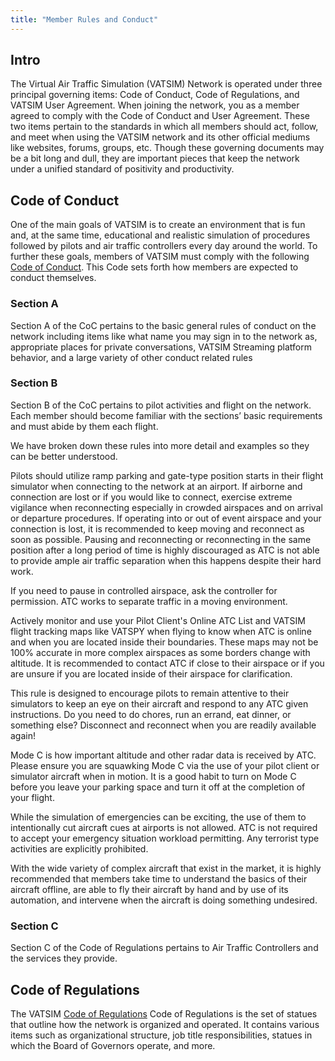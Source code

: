 ```yaml
---
title: "Member Rules and Conduct"
---
```



## Intro
The Virtual Air Traffic Simulation (VATSIM) Network is operated under three principal governing items: Code of Conduct, Code of Regulations, and VATSIM User Agreement. When joining the network, you as a member agreed to comply with the Code of Conduct and User Agreement. These two items pertain to the standards in which all members should act, follow, and meet when using the VATSIM network and its other official mediums like websites, forums, groups, etc. Though these governing documents may be a bit long and dull, they are important pieces that keep the network under a unified standard of positivity and productivity.

## Code of Conduct
One of the main goals of VATSIM is to create an environment that is fun and, at the same time, educational and realistic simulation of procedures followed by pilots and air traffic controllers every day around the world. To further these goals, members of VATSIM must comply with the following [Code of Conduct](/docs/policy/code-of-conduct). This Code sets forth how members are expected to conduct themselves.

### Section A
Section A of the CoC pertains to the basic general rules of conduct on the network including items like what name you may sign in to the network as, appropriate places for private conversations, VATSIM Streaming platform behavior, and a large variety of other conduct related rules

 
### Section B
Section B of the CoC pertains to pilot activities and flight on the network. Each member should become familiar with the sections’ basic requirements and must abide by them each flight. 

We have broken down these rules into more detail and examples so they can be better understood. 

<ReferenceQuote
  reference="Code of Conduct (B1)"
  referenceLink="/docs/policy/code-of-conduct/#b-pilots-conduct"
  quote=" A pilot shall not connect to the VATSIM Network on a runway or taxiway. If a pilot chooses to connect while airborne, a pilot shall ensure doing so does not cause disruption to other members."
/>

Pilots should utilize ramp parking and gate-type position starts in their flight simulator when connecting to the network at an airport.
If airborne and connection are lost or if you would like to connect, exercise extreme vigilance when reconnecting especially in crowded airspaces and on arrival or departure procedures.
If operating into or out of event airspace and your connection is lost, it is recommended to keep moving and reconnect as soon as possible. Pausing and reconnecting or reconnecting in the same position after a long period of time is highly discouraged as ATC is not able to provide ample air traffic separation when this happens despite their hard work. 

<ReferenceQuote
  reference="Code of Conduct (B2)"
  referenceLink="/docs/policy/code-of-conduct/#b-pilots-conduct"
  quote="A pilot shall not pause while connected to the VATSIM Network except when operating under air traffic control, with the express permission of the controller. If the controller revokes the permission for any reason, the pilot shall unpause immediately"
/>

If you need to pause in controlled airspace, ask the controller for permission. ATC works to separate traffic in a moving environment. 

<ReferenceQuote
  reference="Code of Conduct (B3(a))"
  referenceLink="/docs/policy/code-of-conduct/#b-pilots-conduct"
  quote="Pilots shall monitor their flights at all times. It is the responsibility of the pilot to check for and make timely contact with appropriate air traffic controllers. This includes making prompt contact when requested to do so."
/>

Actively monitor and use your Pilot Client's Online ATC List and VATSIM flight tracking maps like VATSPY when flying to know when ATC is online and when you are located inside their boundaries.
These maps may not be 100% accurate in more complex airspaces as some borders change with altitude. It is recommended to contact ATC if close to their airspace or if you are unsure if you are located inside of their airspace for clarification.

<ReferenceQuote
  reference="Code of Conduct (B3(b))"
  referenceLink="/docs/policy/code-of-conduct/#b-pilots-conduct"
  quote="If it becomes necessary to leave a pilot connection unattended, the member is encouraged to disconnect from the network. Notwithstanding anything in this Code to the contrary, no pilot connection is permitted to be unattended for a period of longer than 30 minutes."
/>

This rule is designed to encourage pilots to remain attentive to their simulators to keep an eye on their aircraft and respond to any ATC given instructions. Do you need to do chores, run an errand, eat dinner, or something else? Disconnect and reconnect when you are readily available again!

<ReferenceQuote
  reference="Code of Conduct (B4)"
  referenceLink="/docs/policy/code-of-conduct/#b-pilots-conduct"
  quote="A pilot shall not squawk standby while their aircraft is in motion except when requested by air traffic control. The simulation of aircraft without a transponder is permitted with air traffic control approval."
/>

Mode C is how important altitude and other radar data is received by ATC. Please ensure you are squawking Mode C via the use of your pilot client or simulator aircraft when in motion. It is a good habit to turn on Mode C before you leave your parking space and turn it off at the completion of your flight.

<ReferenceQuote
  reference="Code of Conduct (B6)"
  referenceLink="/docs/policy/code-of-conduct/#b-pilots-conduct"
  quote="No flight may declare itself to have priority over another. Pilots are permitted to declare in-flight emergencies only when under air traffic control. If for any reason, air traffic control requests the pilot to terminate the emergency, then the pilot must do so IMMEDIATELY or disconnect from the network. Pilots are not permitted to simulate any unlawful act including, but not limited to, declaring a hijack by any method, including entering a transponder code of 7500."
/>

While the simulation of emergencies can be exciting, the use of them to intentionally cut aircraft cues at airports is not allowed. ATC is not required to accept your emergency situation workload permitting. Any terrorist type activities are explicitly prohibited.

<ReferenceQuote
  reference="Code of Conduct (B8)"
  referenceLink="/docs/policy/code-of-conduct/#b-pilots-conduct"
  quote="A pilot must comply with all agreed (read-back) air traffic control clearances and all issued instructions, or notify air traffic control without delay if unable to do so. Additionally, compliance with the following ATC instructions is mandatory, unless operational safety (e.g. TCAS conflict resolution) is compromised."
/>

With the wide variety of complex aircraft that exist in the market, it is highly recommended that members take time to understand the basics of their aircraft offline, are able to fly their aircraft by hand and by use of its automation, and intervene when the aircraft is doing something undesired.

### Section C
Section C of the Code of Regulations pertains to Air Traffic Controllers and the services they provide. 

## Code of Regulations
The VATSIM  [Code of Regulations](https://cdn.vatsim.net/policy-documents/VATSIM%20Code%20of%20Regulations%20OCT20.pdf) Code of Regulations is the set of statues that outline how the network is organized and operated. It contains various items such as organizational structure, job title responsibilities, statues in which the Board of Governors operate, and more.